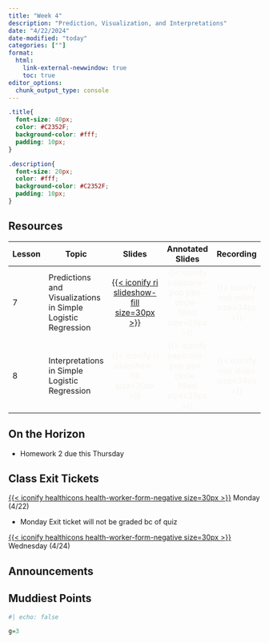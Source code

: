 ```yaml
---
title: "Week 4"
description: "Prediction, Visualization, and Interpretations"
date: "4/22/2024"
date-modified: "today"
categories: [""]
format: 
  html:
    link-external-newwindow: true
    toc: true
editor_options: 
  chunk_output_type: console
---
```


```css
.title{
  font-size: 40px;
  color: #C2352F;
  background-color: #fff;
  padding: 10px;
}

.description{
  font-size: 20px;
  color: #fff;
  background-color: #C2352F;
  padding: 10px;
}
```

## Resources

| Lesson | Topic                                                        |                                                     Slides                                                     |                                  Annotated Slides                                  |                           Recording                           |
|--------|--------------------------------------------------------------|:--------------------------------------------------------------------------------------------------------------:|:----------------------------------------------------------------------------------:|:-------------------------------------------------------------:|
| 7      | Predictions and Visualizations in Simple Logistic Regression | [[{{< iconify ri slideshow-fill size=30px >}}](/lectures/07_Pred_Viz/07_Pred_Viz.qmd)]{style="color:#f8f5f0;"} | [{{< iconify pepicons-pop pen-circle-filled size=29px >}}]{style="color:#f8f5f0;"} | [{{< iconify mdi video size=34px >}}]{style="color:#f8f5f0;"} |
| 8      | Interpretations in Simple Logistic Regression                |                     [{{< iconify ri slideshow-fill size=30px >}}]{style="color:#f8f5f0;"}                      | [{{< iconify pepicons-pop pen-circle-filled size=29px >}}]{style="color:#f8f5f0;"} | [{{< iconify mdi video size=34px >}}]{style="color:#f8f5f0;"} |

## On the Horizon

-   Homework 2 due this Thursday

## Class Exit Tickets

[[{{< iconify healthicons health-worker-form-negative size=30px >}}](https://forms.office.com/Pages/ResponsePage.aspx?id=V3lz4rj6fk2U9pvWr59xWFMopmPUjRtDiHLswhgacNhUM0pYREpaMDVCMFI2RVg0Q0tTSldVMUlFWi4u)]{style="color:#f8f5f0;"} Monday (4/22)

-   Monday Exit ticket will not be graded bc of quiz

[[{{< iconify healthicons health-worker-form-negative size=30px >}}](https://forms.office.com/Pages/ResponsePage.aspx?id=V3lz4rj6fk2U9pvWr59xWFMopmPUjRtDiHLswhgacNhUOFNVUFkyWDk0UVhCRTM5TVRaWU1TRERPOS4u)]{style="color:#f8f5f0;"} Wednesday (4/24)

## Announcements

## Muddiest Points

```r
#| echo: false

g=3
```
